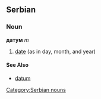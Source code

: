 ==Serbian==
===Noun===
'''датум''' ''m''
#[[date]] (as in day, month, and year)
====See Also====
*[[datum]]
[[Category:Serbian nouns]]
